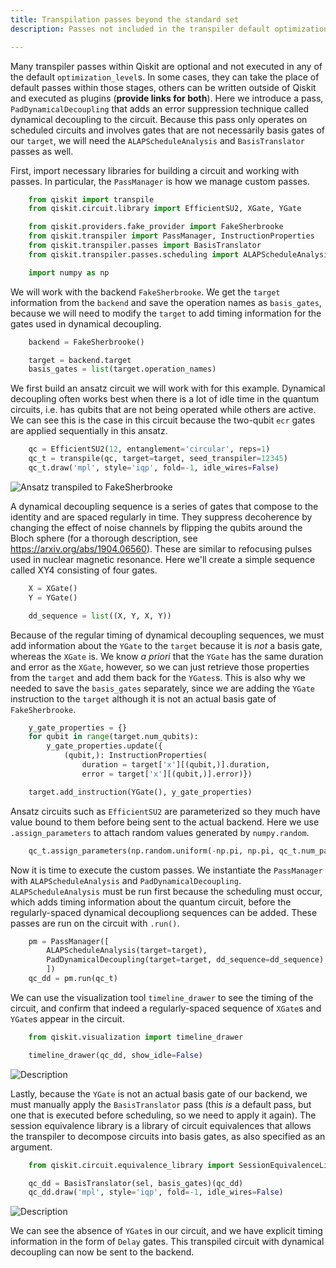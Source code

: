 ```yaml
---
title: Transpilation passes beyond the standard set
description: Passes not included in the transpiler default optimization levels.

---
```


Many transpiler passes within Qiskit are optional and not executed in any of the default `optimization_level`s. In some cases, they can take the place of default passes within those stages, others can be written outside of Qiskit and executed as plugins (**provide links for both**). Here we introduce a pass, `PadDynamicalDecoupling` that adds an error suppression technique called dynamical decoupling to the circuit. Because this pass only operates on scheduled circuits and involves gates that are not necessarily basis gates of our `target`, we will need the `ALAPScheduleAnalysis` and `BasisTranslator` passes as well.

First, import necessary libraries for building a circuit and working with passes. In particular, the `PassManager` is how we manage custom passes.

```python
    from qiskit import transpile
    from qiskit.circuit.library import EfficientSU2, XGate, YGate

    from qiskit.providers.fake_provider import FakeSherbrooke
    from qiskit.transpiler import PassManager, InstructionProperties
    from qiskit.transpiler.passes import BasisTranslator
    from qiskit.transpiler.passes.scheduling import ALAPScheduleAnalysis, PadDynamicalDecoupling

    import numpy as np
```

We will work with the backend `FakeSherbrooke`. We get the `target` information from the `backend` and save the operation names as `basis_gates`, because we will need to modify the `target` to add timing information for the gates used in dynamical decoupling.

```python
    backend = FakeSherbrooke()

    target = backend.target
    basis_gates = list(target.operation_names)
```

We first build an ansatz circuit we will work with for this example. Dynamical decoupling often works best when there is a lot of idle time in the quantum circuits, i.e. has qubits that are not being operated while others are active. We can see this is the case in this circuit because the two-qubit `ecr` gates are applied sequentially in this ansatz.

```python
    qc = EfficientSU2(12, entanglement='circular', reps=1)
    qc_t = transpile(qc, target=target, seed_transpiler=12345)
    qc_t.draw('mpl', style='iqp', fold=-1, idle_wires=False)
```
![Ansatz transpiled to `FakeSherbrooke`](/images/transpile/custom_passes/qc_transpiled.png)

A dynamical decoupling sequence is a series of gates that compose to the identity and are spaced regularly in time. They suppress decoherence by changing the effect of noise channels by flipping the qubits around the Bloch sphere (for a thorough description, see https://arxiv.org/abs/1904.06560). These are similar to refocusing pulses used in nuclear magnetic resonance. Here we'll create a simple sequence called XY4 consisting of four gates.

```python
    X = XGate()
    Y = YGate()

    dd_sequence = list((X, Y, X, Y))
```

Because of the regular timing of dynamical decoupling sequences, we must add information about the `YGate` to the `target` because it is *not* a basis gate, whereas the `XGate` is. We know *a priori* that the `YGate` has the same duration and error as the `XGate`, however, so we can just retrieve those properties from the `target` and add them back for the `YGates`s. This is also why we needed to save the `basis_gates` separately, since we are adding the `YGate` instruction to the `target` although it is not an actual basis gate of `FakeSherbrooke`.

```python
    y_gate_properties = {}
    for qubit in range(target.num_qubits):        
        y_gate_properties.update({
            (qubit,): InstructionProperties(
                duration = target['x'][(qubit,)].duration,
                error = target['x'][(qubit,)].error)})

    target.add_instruction(YGate(), y_gate_properties)
```

Ansatz circuits such as `EfficientSU2` are parameterized so they much have value bound to them before being sent to the actual backend. Here we use `.assign_parameters` to attach random values generated by `numpy.random`.
```python
    qc_t.assign_parameters(np.random.uniform(-np.pi, np.pi, qc_t.num_parameters), inplace=True)
```

Now it is time to execute the custom passes. We instantiate the `PassManager` with `ALAPScheduleAnalysis` and `PadDynamicalDecoupling`. `ALAPScheduleAnalysis` must be run first because the scheduling must occur, which adds timing information about the quantum circuit, before the regularly-spaced dynamical decoupliong sequences can be added. These passes are run on the circuit with `.run()`.
```python
    pm = PassManager([
        ALAPScheduleAnalysis(target=target),
        PadDynamicalDecoupling(target=target, dd_sequence=dd_sequence),
        ])
    qc_dd = pm.run(qc_t)
```

We can use the visualization tool `timeline_drawer` to see the timing of the circuit, and confirm that indeed a regularly-spaced sequence of `XGate`s and `YGate`s appear in the circuit.
```python
    from qiskit.visualization import timeline_drawer

    timeline_drawer(qc_dd, show_idle=False)
```
![Description](/images/transpile/custom_passes/timeline_dd.png)

Lastly, because the `YGate` is not an actual basis gate of our backend, we must manually apply the `BasisTranslator` pass (this *is* a default pass, but one that is executed before scheduling, so we need to apply it again). The session equivalence library is a library of circuit equivalences that allows the transpiler to decompose circuits into basis gates, as also specified as an argument.
```python
    from qiskit.circuit.equivalence_library import SessionEquivalenceLibrary as sel

    qc_dd = BasisTranslator(sel, basis_gates)(qc_dd)
    qc_dd.draw('mpl', style='iqp', fold=-1, idle_wires=False)
```
![Description](/images/transpile/custom_passes/qc_dd_basis.png)

We can see the absence of `YGate`s in our circuit, and we have explicit timing information in the form of `Delay` gates. This transpiled circuit with dynamical decoupling can now be sent to the backend.


